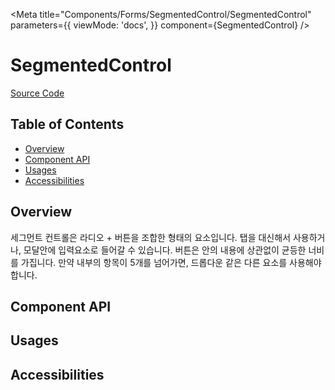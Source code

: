 
<Meta
  title="Components/Forms/SegmentedControl/SegmentedControl"
  parameters={{
    viewMode: 'docs',
  }}
  component={SegmentedControl}
/>

# SegmentedControl
[Source Code](https://github.com/channel-io/bezier-react/tree/next-v1/src/components/Forms/SegmentedControl)

## Table of Contents
- [Overview](#overview)
- [Component API](#component-api)
- [Usages](#usages)
- [Accessibilities](#accessibilities)

## Overview
세그먼트 컨트롤은 라디오 + 버튼을 조합한 형태의 요소입니다. 탭을 대신해서 사용하거나, 모달안에 입력요소로 들어갈 수 있습니다.
버튼은 안의 내용에 상관없이 균등한 너비를 가집니다. 만약 내부의 항목이 5개를 넘어가면, 드롭다운 같은 다른 요소를 사용해야 합니다.

<Canvas>
  <Story story={Primary} />
</Canvas>


## Component API
<!-- FIXME: Currently not working -->
<Props of={SegmentedControl} />

## Usages

## Accessibilities